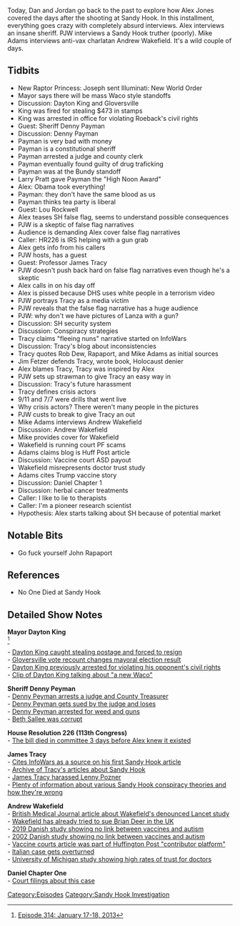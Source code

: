 {{DEFAULTSORT:
    #_EPISODE_0297:January 17-18, 2013
}}{{Episode
    | title             = January 17-18, 2013
    | caption           = [https://knowledgefight.libsyn.com/knowledge-fight-january-17-18-2013 Listen to this episode on Libsyn]
    | episodeNumber     = 297
    | length            = 02:24:03
    | airDate           = May 17, 2019
    | coverageStartDate = January 17, 2013
    | coverageEndDate   = January 18, 2013
    | episodeType       = [[:Category:Sandy Hook Investigation|Sandy Hook Investigation]]
    | appearance        = [[Dayton King]], [[William "Bill" Roeback Jr]], [[Larry Pratt]], [[Lou Rockwell]], [[Denny Payman]], [[James Tracy]], [[Paul Joseph Watson]], [[Adam Lanza]], [[Rob Dew]], [[John Rapaport]], [[Mike Adams]], [[Jim Fetzer]], [[Andrew Wakefield]], [[Pioneer Research Scientist]]
    | oocDrop           = Obama is not my father, I'm my father
    | previousEpisode   = [[296: May 8, 2019]]
    | nextEpisode       = [[298: January 20-23, 2013]]
}}

{{Stub}}

Today, Dan and Jordan go back to the past to explore how Alex Jones covered the days after the shooting at Sandy Hook. In this installment, everything goes crazy with completely absurd interviews. Alex interviews an insane sheriff. PJW interviews a Sandy Hook truther (poorly). Mike Adams interviews anti-vax charlatan Andrew Wakefield. It's a wild couple of days.

==Tidbits==

*New Raptor Princess: Joseph sent Illuminati: New World Order
*Mayor says there will be mass Waco style standoffs
*Discussion: Dayton King and Gloversville
*King was fired for stealing $473 in stamps
*King was arrested in office for violating Roeback's civil rights
*Guest: Sheriff Denny Payman
*Discussion: Denny Payman
*Payman is very bad with money
*Payman is a constitutional sheriff
*Payman arrested a judge and county clerk
*Payman eventually found guilty of drug traficking
*Payman was at the Bundy standoff
*Larry Pratt gave Payman the "High Noon Award"
*Alex: Obama took everything!
*Payman: they don't have the same blood as us
*Payman thinks tea party is liberal
*Guest: Lou Rockwell
*Alex teases SH false flag, seems to understand possible consequences
*PJW is a skeptic of false flag narratives
*Audience is demanding Alex cover false flag narratives
*Caller: HR226 is IRS helping with a gun grab
*Alex gets info from his callers
*PJW hosts, has a guest
*Guest: Professor James Tracy
*PJW doesn't push back hard on false flag narratives even though he's a skeptic
*Alex calls in on his day off
*Alex is pissed because DHS uses white people in a terrorism video
*PJW portrays Tracy as a media victim
*PJW reveals that the false flag narrative has a huge audience
*PJW: why don't we have pictures of Lanza with a gun?
*Discussion: SH security system
*Discussion: Conspiracy strategies
*Tracy claims "fleeing nuns" narrative started on InfoWars
*Discussion: Tracy's blog about inconsistencies
*Tracy quotes Rob Dew, Rapaport, and Mike Adams as initial sources
*Jim Fetzer defends Tracy, wrote book, Holocaust denier
*Alex blames Tracy, Tracy was inspired by Alex
*PJW sets up strawman to give Tracy an easy way in
*Discussion: Tracy's future harassment
*Tracy defines crisis actors
*9/11 and 7/7 were drills that went live
*Why crisis actors? There weren't many people in the pictures
*PJW custs to break to give Tracy an out
*Mike Adams interviews Andrew Wakefield
*Discussion: Andrew Wakefield
*Mike provides cover for Wakefield
*Wakefield is running court PF scams
*Adams claims blog is Huff Post article
*Discussion: Vaccine court ASD payout
*Wakefield misrepresents doctor trust study
*Adams cites Trump vaccine story
*Discussion: Daniel Chapter 1
*Discussion: herbal cancer treatments
*Caller: I like to lie to therapists
*Caller: I'm a pioneer research scientist
*Hypothesis: Alex starts talking about SH because of potential market

==Notable Bits==

*Go fuck yourself John Rapaport

==References==

*No One Died at Sandy Hook

==Detailed Show Notes==

'''Mayor Dayton King'''<br /><ref>[https://knowledgefight.com/research/2019/5/19/episode-314-january-17-18-2013 Episode 314: January 17-18, 2013]</ref>

- [https://dailygazette.com/article/2019/01/09/gloversville-mayor-admits-misconduct-will-resign Dayton King caught stealing postage and forced to resign]<br />

- [https://wnyt.com/news/wrong-winner-declared-in-gloversville-fulton-county-mayoral-race-william-rowback-jr-dayton-king/4676648/ Gloversville vote recount changes mayoral election result]<br />

- [https://www.news10.com/news/local-news/gloversville-mayor-dayton-king-settles-charges-from-2017-mayoral-debate/1433718963 Dayton King previously arrested for violating his opponent's civil rights]<br />

- [https://www.youtube.com/watch?v=NOgkLgw3I44 Clip of Dayton King talking about "a new Waco"]

'''Sheriff Denny Peyman<br />

'''- [https://www.kentucky.com/news/politics-government/article44466681.html Denny Peyman arrests a judge and County Treasurer]<br />

- [https://www.kentucky.com/news/politics-government/article44601069.html Denny Peyman gets sued by the judge and loses]<br />

- [https://www.kentucky.com/news/state/article172100602.html Denny Peyman arrested for weed and guns]<br />

- [https://www.justice.gov/opa/pr/former-kentucky-county-treasurer-indicted-fraud-and-identity-theft Beth Sallee was corrupt]

'''House Resolution 226 (113th Congress)'''<br />

- [https://www.congress.gov/bill/113th-congress/house-bill/226 The bill died in committee 3 days before Alex knew it existed]

'''James Tracy'''<br />

- [http://memoryholeblog.org/2012/12/20/analyzing-the-newtown-narrative-sandy-hooks-disappearing-shooter-suspects/ Cites InfoWars as a source on his first Sandy Hook article]<br />

- [http://memoryholeblog.org/tag/sandy-hook-elementary/page/37/ Archive of Tracy's articles about Sandy Hook]<br />

- [https://www.sun-sentinel.com/opinion/commentary/sfl-on-sandy-hook-anniversary-two-parents-target-fau-professor-who-taunts-family-victims-20151210-story.html James Tracy harassed Lenny Pozner]<br />

- [http://www.crisisactorsguild.com/tag/nobody-died-at-sandy-hook/ Plenty of information about various Sandy Hook conspiracy theories and how they're wrong]

'''Andrew Wakefield'''<br />

- [https://www.bmj.com/content/342/bmj.c5347 British Medical Journal article about Wakefield's denounced Lancet study]<br />

- [https://briandeer.com/solved/slapp-introduction.htm Wakefield has already tried to sue Brian Deer in the UK]<br />

- [https://annals.org/aim/fullarticle/2727726/measles-mumps-rubella-vaccination-autism-nationwide-cohort-study 2019 Danish study showing no link between vaccines and autism]<br />

- [https://www.nejm.org/doi/full/10.1056/NEJMoa021134 2002 Danish study showing no link between vaccines and autism]<br />

- [https://www.huffpost.com/entry/post2468343_n_2468343 Vaccine courts article was part of Huffington Post "contributor platform"]<br />

- [https://www.skepticalraptor.com/skepticalraptorblog.php/italian-mmr-autism-decision-overturned/ Italian case gets overturned]<br />

- [https://www.ncbi.nlm.nih.gov/pubmed/21502236 University of Michigan study showing high rates of trust for doctors]

'''Daniel Chapter One'''<br />

- [https://www.ftc.gov/enforcement/cases-proceedings/082-3085/daniel-chapter-one Court filings about this case]

[[Category:Episodes]]
[[Category:Sandy Hook Investigation]]
